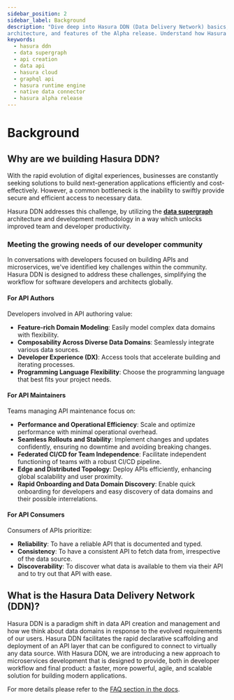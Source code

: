 ```yaml
---
sidebar_position: 2
sidebar_label: Background
description: "Dive deep into Hasura DDN (Data Delivery Network) basics, exploring its significance, the supergraph
architecture, and features of the Alpha release. Understand how Hasura DDN is revolutionizing data API creation and management."
keywords:
  - hasura ddn
  - data supergraph
  - api creation
  - data api
  - hasura cloud
  - graphql api
  - hasura runtime engine
  - native data connector
  - hasura alpha release
---
```



# Background

## Why are we building Hasura DDN?

With the rapid evolution of digital experiences, businesses are constantly seeking solutions to build next-generation
applications efficiently and cost-effectively. However, a common bottleneck is the inability to swiftly provide secure
and efficient access to necessary data.

Hasura DDN addresses this challenge, by utilizing the **[data supergraph](/basics/core-concepts.mdx#supergraph)**
architecture and development methodology in a way which unlocks improved team and developer productivity.

### Meeting the growing needs of our developer community

In conversations with developers focused on building APIs and microservices, we've identified key challenges within the
community. Hasura DDN is designed to address these challenges, simplifying the workflow for software developers and
architects globally.

#### For API Authors

Developers involved in API authoring value:

- **Feature-rich Domain Modeling**: Easily model complex data domains with flexibility.
- **Composability Across Diverse Data Domains**: Seamlessly integrate various data sources.
- **Developer Experience (DX)**: Access tools that accelerate building and iterating processes.
- **Programming Language Flexibility**: Choose the programming language that best fits your project needs.

#### For API Maintainers

Teams managing API maintenance focus on:

- **Performance and Operational Efficiency**: Scale and optimize performance with minimal operational overhead.
- **Seamless Rollouts and Stability**: Implement changes and updates confidently, ensuring no downtime and avoiding
  breaking changes.
- **Federated CI/CD for Team Independence**: Facilitate independent functioning of teams with a robust CI/CD pipeline.
- **Edge and Distributed Topology**: Deploy APIs efficiently, enhancing global scalability and user proximity.
- **Rapid Onboarding and Data Domain Discovery**: Enable quick onboarding for developers and easy discovery of data
  domains and their possible interrelations.

#### For API Consumers

Consumers of APIs prioritize:

- **Reliability**: To have a reliable API that is documented and typed.
- **Consistency**: To have a consistent API to fetch data from, irrespective of the data source.
- **Discoverability**: To discover what data is available to them via their API and to try out that API with ease.

## What is the Hasura Data Delivery Network (DDN)?

Hasura DDN is a paradigm shift in data API creation and management and how we think about data domains in response to
the evolved requirements of our users. Hasura DDN facilitates the rapid declarative scaffolding and deployment of an API
layer that can be configured to connect to virtually any data source. With Hasura DDN, we are introducing a new approach
to microservices development that is designed to provide, both in developer workflow and final product: a faster, more
powerful, agile, and scalable solution for building modern applications.

For more details please refer to the [FAQ section in the docs](/faq.mdx).
